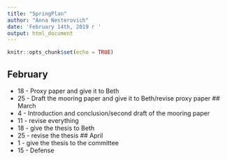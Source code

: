 ```yaml
---
title: "SpringPlan"
author: "Anna Nesterovich"
date: 'February 14th, 2019 г '
output: html_document
---
```


```r
knitr::opts_chunk$set(echo = TRUE)
```

## February
* 18 - Proxy paper and give it to Beth
* 25 - Draft the mooring paper and give it to Beth/revise proxy paper
## March
* 4 - Introduction and conclusion/second draft of the mooring paper
* 11 - revise everything
* 18 - give the thesis to Beth
* 25 - revise the thesis
## April
* 1 - give the thesis to the committee
* 15 - Defense